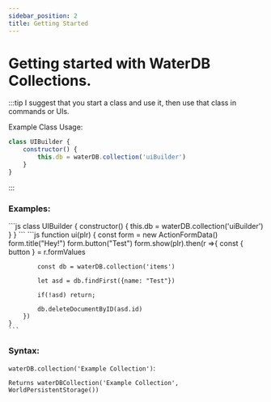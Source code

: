 ```yaml
---
sidebar_position: 2
title: Getting Started
---
```


# Getting started with WaterDB Collections.


:::tip
I suggest that you start a class and use it, then use that class in commands or UIs.

Example Class Usage:
```js
class UIBuilder {
    constructor() {
        this.db = waterDB.collection('uiBuilder')
    }
}
```
:::

### Examples:

<Tabs>
  <TabItem value="class" label="Class" default>
    ```js
    class UIBuilder {
        constructor() {
            this.db = waterDB.collection('uiBuilder')
        }
    }
    ```
  </TabItem>
  <TabItem value="UIs" label="UIs">
    ```js
    function ui(plr) {
        const form = new ActionFormData()
        form.title("Hey!")
        form.button("Test")
        form.show(plr).then(r =>{
            const { button } = r.formValues

            const db = waterDB.collection('items')

            let asd = db.findFirst({name: "Test"})

            if(!asd) return;

            db.deleteDocumentByID(asd.id)
        })
    }
    ```
  </TabItem>
</Tabs>

### Syntax:

`waterDB.collection('Example Collection')`:

`Returns waterDBCollection('Example Collection', WorldPersistentStorage())`

